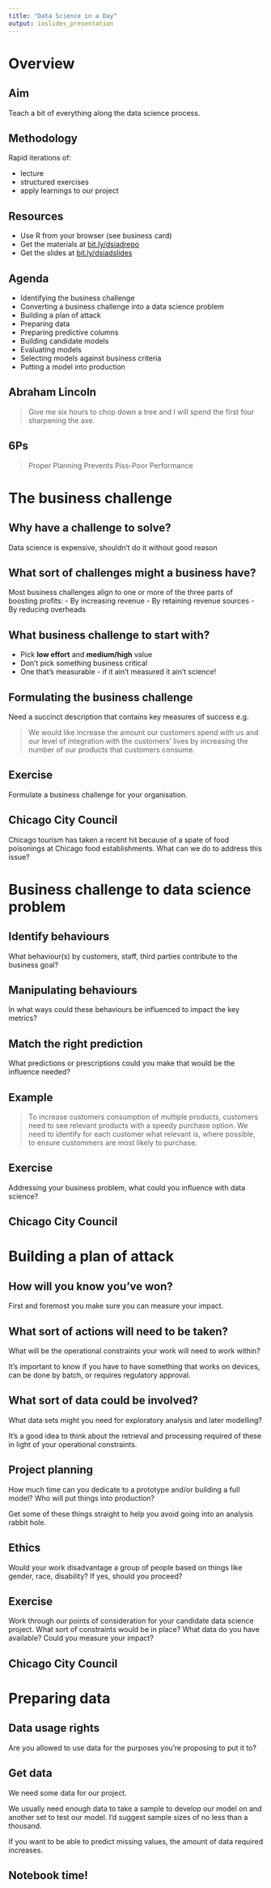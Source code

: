 ```yaml
---
title: "Data Science in a Day"
output: ioslides_presentation
---
```


# Overview

## Aim
Teach a bit of everything along the data science process.

## Methodology
Rapid iterations of:

- lecture
- structured exercises
- apply learnings to our project

## Resources
- Use R from your browser (see business card)
- Get the materials at [bit.ly/dsiadrepo](http://bit.ly/dsiadrepo)
- Get the slides at [bit.ly/dsiadslides](http://bit.ly/dsiadslides)

## Agenda
- Identifying the business challenge
- Converting a business challenge into a data science problem
- Building a plan of attack
- Preparing data
- Preparing predictive columns
- Building candidate models
- Evaluating models
- Selecting models against business criteria
- Putting a model into production

## Abraham Lincoln
> Give me six hours to chop down a tree and I will spend the first four sharpening the axe.

## 6Ps
> Proper Planning Prevents Piss-Poor Performance

# The business challenge

## Why have a challenge to solve?
Data science is expensive, shouldn't do it without good reason

## What sort of challenges might a business have?
Most business challenges align to one or more of the three parts of boosting profits:
- By increasing revenue 
- By retaining revenue sources
- By reducing overheads

## What business challenge to start with?
- Pick **low effort** and **medium/high** value
- Don't pick something business critical
- One that's measurable - if it ain't measured it ain't science!

## Formulating the business challenge
Need a succinct description that contains key measures of success e.g.

> We would like increase the amount our customers spend with us and our level of integration with the customers' lives by increasing the number of our products that  customers consume.

## Exercise
Formulate a business challenge for your organisation.

## Chicago City Council

Chicago tourism has taken a recent hit because of a spate of food poisonings at Chicago food establishments. What can we do to address this issue?

# Business challenge to data science problem
## Identify behaviours
What behaviour(s) by customers, staff, third parties contribute to the business goal?

## Manipulating behaviours
In what ways could these behaviours be influenced to impact the key metrics?

## Match the right prediction
What predictions or prescriptions could you make that would be the influence needed?

## Example
> To increase customers consumption of multiple products, customers need to see relevant products with a speedy purchase option. We need to identify for each customer what relevant is, where possible, to ensure custommers are most likely to purchase.

## Exercise
Addressing your business problem, what could you influence with data science?

## Chicago City Council

# Building a plan of attack
## How will you know you've won?
First and foremost you make sure you can measure your impact.

## What sort of actions will need to be taken?
What will be the operational constraints your work will need to work within? 

It's important to know if you have to have something that works on devices, can be done by batch, or requires regulatory approval.

## What sort of data could be involved?
What data sets might you need for exploratory analysis and later modelling?

It's a good idea to think about the retrieval and processing required of these in light of your operational constraints.

## Project planning
How much time can you dedicate to a prototype and/or building a full model? Who will put things into production?

Get some of these things straight to help you avoid going into an analysis rabbit hole.

## Ethics
Would your work disadvantage a group of people based on things like gender, race, disability? If yes, should you proceed?

## Exercise
Work through our points of consideration for your candidate data science project. What sort of constraints would be in place? What data do you have available? Could you measure your impact?

## Chicago City Council

# Preparing data
## Data usage rights
Are you allowed to use data for the purposes you're proposing to put it to?

## Get data
We need some data for our project. 

We usually need enough data to take a sample to develop our model on and another set to test our model. I'd suggest sample sizes of no less than a thousand.

If you want to be able to predict missing values, the amount of data required increases.

## Notebook time!
